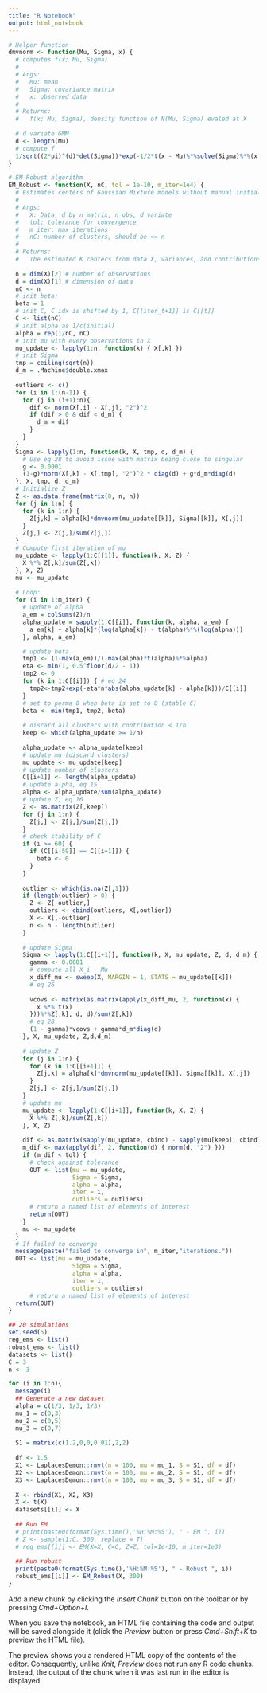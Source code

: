 ```yaml
---
title: "R Notebook"
output: html_notebook
---
```



```r
# Helper function
dmvnorm <- function(Mu, Sigma, x) {
  # computes f(x; Mu, Sigma)
  #
  # Args: 
  #   Mu: mean 
  #   Sigma: covariance matrix
  #   x: observed data
  #
  # Returns:
  #   f(x; Mu, Sigma), density function of N(Mu, Sigma) evaled at X
  
  # d variate GMM
  d <- length(Mu)
  # compute f
  1/sqrt((2*pi)^(d)*det(Sigma))*exp(-1/2*t(x - Mu)%*%solve(Sigma)%*%(x - Mu)) 
}
```


```r
# EM Robust algorithm
EM_Robust <- function(X, nC, tol = 1e-10, m_iter=1e4) {
  # Estimates centers of Gaussian Mixture models without manual initialization:
  #
  # Args:
  #   X: Data, d by n matrix, n obs, d variate
  #   tol: tolerance for convergence
  #   m_iter: max iterations
  #   nC: number of clusters, should be <= n
  #
  # Returns:
  #   The estimated K centers from data X, variances, and contributions 
  
  n = dim(X)[2] # number of observations
  d = dim(X)[1] # dimension of data
  nC <- n
  # init beta:
  beta = 1
  # init C, C idx is shifted by 1, C[[iter_t+1]] is C[[t]] 
  C <- list(nC)
  # init alpha as 1/c(initial)
  alpha = rep(1/nC, nC)
  # init mu with every observations in X
  mu_update <- lapply(1:n, function(k) { X[,k] })
  # init Sigma
  tmp = ceiling(sqrt(n))
  d_m = .Machine$double.xmax
  
  outliers <- c()
  for (i in 1:(n-1)) {
    for (j in (i+1):n){
      dif <- norm(X[,i] - X[,j], "2")^2
      if (dif > 0 & dif < d_m) {
        d_m = dif
      }
    }
  }
  Sigma <- lapply(1:n, function(k, X, tmp, d, d_m) {
    # Use eq 28 to avoid issue with matrix being close to singular
    g <- 0.0001
    (1-g)*norm(X[,k] - X[,tmp], "2")^2 * diag(d) + g*d_m*diag(d)
  }, X, tmp, d, d_m)
  # Initialize Z
  Z <- as.data.frame(matrix(0, n, n))
  for (j in 1:n) {
    for (k in 1:n) {
      Z[j,k] = alpha[k]*dmvnorm(mu_update[[k]], Sigma[[k]], X[,j])
    }
    Z[j,] <- Z[j,]/sum(Z[j,])
  }
  # Compute first iteration of mu
  mu_update <- lapply(1:C[[1]], function(k, X, Z) {
    X %*% Z[,k]/sum(Z[,k])
  }, X, Z)
  mu <- mu_update
  
  # Loop: 
  for (i in 1:m_iter) {
    # update of alpha
    a_em = colSums(Z)/n 
    alpha_update = sapply(1:C[[i]], function(k, alpha, a_em) {
      a_em[k] + alpha[k]*(log(alpha[k]) - t(alpha)%*%(log(alpha)))
    }, alpha, a_em)

    # update beta
    tmp1 <- (1-max(a_em))/(-max(alpha)*t(alpha)%*%alpha)
    eta <- min(1, 0.5^floor(d/2 - 1))
    tmp2 <- 0
    for (k in 1:C[[i]]) { # eq 24
      tmp2<-tmp2+exp(-eta*n*abs(alpha_update[k] - alpha[k]))/C[[i]]
    }
    # set to perma 0 when beta is set to 0 (stable C)
    beta <- min(tmp1, tmp2, beta)
    
    # discard all clusters with contribution < 1/n
    keep <- which(alpha_update >= 1/n)
    
    alpha_update <- alpha_update[keep]
    # update mu (discard clusters)
    mu_update <- mu_update[keep]
    # update number of clusters
    C[[i+1]] <- length(alpha_update)
    # update alpha, eq 15
    alpha <- alpha_update/sum(alpha_update)
    # update Z, eq 16
    Z <- as.matrix(Z[,keep])
    for (j in 1:n) {
      Z[j,] <- Z[j,]/sum(Z[j,])
    }
    # check stability of C
    if (i >= 60) {
      if (C[[i-59]] == C[[i+1]]) {
        beta <- 0
      }
    }
    
    outlier <- which(is.na(Z[,1]))
    if (length(outlier) > 0) {
      Z <- Z[-outlier,]
      outliers <- cbind(outliers, X[,outlier])
      X <- X[,-outlier]
      n <- n - length(outlier)
    }
    
    # update Sigma
    Sigma <- lapply(1:C[[i+1]], function(k, X, mu_update, Z, d, d_m) {
      gamma <- 0.0001
      # compute all X_i - Mu
      x_diff_mu <- sweep(X, MARGIN = 1, STATS = mu_update[[k]]) 
      # eq 26
      
      vcovs <- matrix(as.matrix(apply(x_diff_mu, 2, function(x) {
        x %*% t(x)
      }))%*%Z[,k], d, d)/sum(Z[,k])
      # eq 28
      (1 - gamma)*vcovs + gamma*d_m*diag(d)
    }, X, mu_update, Z,d,d_m)
    
    # update Z
    for (j in 1:n) {
      for (k in 1:C[[i+1]]) {
        Z[j,k] = alpha[k]*dmvnorm(mu_update[[k]], Sigma[[k]], X[,j])
      }
      Z[j,] <- Z[j,]/sum(Z[j,])
    }
    # update mu
    mu_update <- lapply(1:C[[i+1]], function(k, X, Z) {
      X %*% Z[,k]/sum(Z[,k])
    }, X, Z)
    
    dif <- as.matrix(sapply(mu_update, cbind) - sapply(mu[keep], cbind))
    m_dif <- max(apply(dif, 2, function(d) { norm(d, "2") }))
    if (m_dif < tol) {
      # check against tolerance
      OUT <- list(mu = mu_update, 
                  Sigma = Sigma, 
                  alpha = alpha,
                  iter = i,
                  outliers = outliers) 
      # return a named list of elements of interest
      return(OUT)
    }
    mu <- mu_update
  }
  # If failed to converge
  message(paste("failed to converge in", m_iter,"iterations."))
  OUT <- list(mu = mu_update, 
                  Sigma = Sigma, 
                  alpha = alpha,
                  iter = i,
                  outliers = outliers) 
      # return a named list of elements of interest
  return(OUT)
}
```

```r
## 20 simulations
set.seed(5)
reg_ems <- list()
robust_ems <- list()
datasets <- list()
C = 3
n <- 3

for (i in 1:n){
  message(i)
  ## Generate a new dataset
  alpha = c(1/3, 1/3, 1/3)
  mu_1 = c(0,3)
  mu_2 = c(0,5)
  mu_3 = c(0,7)
  
  S1 = matrix(c(1.2,0,0,0.01),2,2)
  
  df <- 1.5
  X1 <- LaplacesDemon::rmvt(n = 100, mu = mu_1, S = S1, df = df)
  X2 <- LaplacesDemon::rmvt(n = 100, mu = mu_2, S = S1, df = df)
  X3 <- LaplacesDemon::rmvt(n = 100, mu = mu_3, S = S1, df = df)
    
  X <- rbind(X1, X2, X3)
  X <- t(X)
  datasets[[i]] <- X
  
  ## Run EM
  # print(paste0(format(Sys.time(),'%H:%M:%S'), " - EM ", i))
  # Z <- sample(1:C, 300, replace = T)
  # reg_ems[[i]] <- EM(X=X, C=C, Z=Z, tol=1e-10, m_iter=1e3)
  
  ## Run robust
  print(paste0(format(Sys.time(),'%H:%M:%S'), " - Robust ", i))
  robust_ems[[i]] <- EM_Robust(X, 300)
}
```
Add a new chunk by clicking the *Insert Chunk* button on the toolbar or by pressing *Cmd+Option+I*.

When you save the notebook, an HTML file containing the code and output will be saved alongside it (click the *Preview* button or press *Cmd+Shift+K* to preview the HTML file). 

The preview shows you a rendered HTML copy of the contents of the editor. Consequently, unlike *Knit*, *Preview* does not run any R code chunks. Instead, the output of the chunk when it was last run in the editor is displayed.

